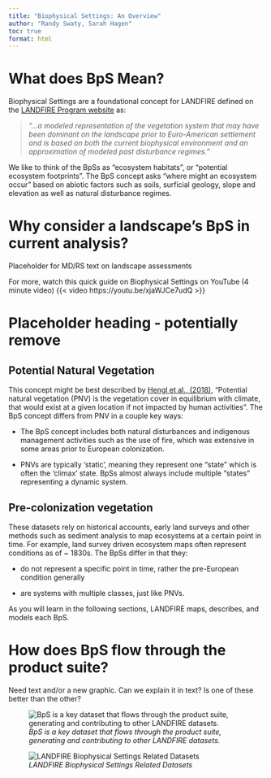 ```yaml
---
title: "Biophysical Settings: An Overview"
author: "Randy Swaty, Sarah Hagen"
toc: true
format: html
---
```


# What does BpS Mean?

Biophysical Settings are a foundational concept for LANDFIRE defined on the [LANDFIRE Program website](https://landfire.gov/vegetation/bps) as:

> *“…a modeled representation of the vegetation system that may have been dominant on the landscape prior to Euro-American settlement and is based on both the current biophysical environment and an approximation of modeled past disturbance regimes.”*

We like to think of the BpSs as “ecosystem habitats”, or “potential ecosystem footprints”. The BpS concept asks “where might an ecosystem occur” based on abiotic factors such as soils, surficial geology, slope and elevation as well as natural disturbance regimes.

# Why consider a landscape’s BpS in current analysis?

Placeholder for MD/RS text on landscape assessments

For more, watch this quick guide on Biophysical Settings on YouTube (4 minute video) {{< video https://youtu.be/xjaWJCe7udQ >}}

# Placeholder heading - potentially remove

## Potential Natural Vegetation

This concept might be best described by [Hengl et al., (2018),](https://peerj.com/articles/5457/?ref=https%3A%2F%2Fgithubhelp.com) “Potential natural vegetation (PNV) is the vegetation cover in equilibrium with climate, that would exist at a given location if not impacted by human activities”. The BpS concept differs from PNV in a couple key ways:

-   The BpS concept includes both natural disturbances and indigenous management activities such as the use of fire, which was extensive in some areas prior to European colonization.

-   PNVs are typically ‘static’, meaning they represent one “state” which is often the ‘climax’ state. BpSs almost always include multiple “states” representing a dynamic system.

## Pre-colonization vegetation

These datasets rely on historical accounts, early land surveys and other methods such as sediment analysis to map ecosystems at a certain point in time. For example, land survey driven ecosystem maps often represent conditions as of \~ 1830s. The BpSs differ in that they:

-   do not represent a specific point in time, rather the pre-European condition generally

-   are systems with multiple classes, just like PNVs.

As you will learn in the following sections, LANDFIRE maps, describes, and models each BpS.

# **How does BpS flow through the product suite?**

Need text and/or a new graphic. Can we explain it in text? Is one of these better than the other?

![*BpS is a key dataset that flows through the product suite, generating and contributing to other LANDFIRE datasets.*](images/BpS_Flow.png){fig-alt="BpS Models and Descriptions contribute to Succession Class data, and the FBFM ruleset. They generate Fire Regime Attributes, Reference Conditions, and Historical Range of Variability. They support the creation of BpS Spatial data. In addition, Succession Class, Reference Conditions, and BpS Spatial data all combine to create LANDFIRE's vegetation departure and Vegetation Condition Class datasets."}

![*LANDFIRE Biophysical Settings Related Datasets*](https://www.landfire.gov/sites/default/files/inline-images/BpS_datasets.jpg){fig-alt="LANDFIRE BpS Related Datasets: BpS Descriptions Documents, BpS Descriptions Access Database, Historical Fire Regime Spatial Data, BpS Spatial Data, Vegetation Departure Spatial Data, Reference Condition Table, ST-Sim Reference Condition Models, Succession Class Mapping Rules. BpS code is the link."}
